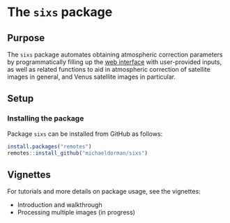 # The `sixs` package

## Purpose

The `sixs` package automates obtaining atmospheric correction parameters by programmatically filling up the [web interface](https://www-loa.univ-lille1.fr/Wsixs/) with user-provided inputs, as well as related functions to aid in atmospheric correction of satellite images in general, and Venus satellite images in particular. 

## Setup

### Installing the package

Package `sixs` can be installed from GitHub as follows:

```r
install.packages("remotes")
remotes::install_github("michaeldorman/sixs")
```

## Vignettes

For tutorials and more details on package usage, see the vignettes:

* Introduction and walkthrough
* Processing multiple images (in progress)
